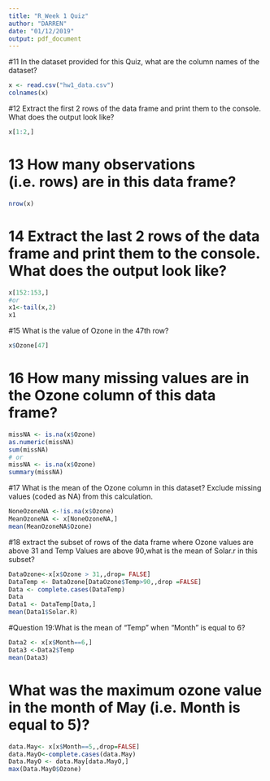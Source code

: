 ```yaml
---
title: "R_Week 1 Quiz"
author: "DARREN"
date: "01/12/2019"
output: pdf_document
---
```


#11 In the dataset provided for this Quiz, what are the column names of the dataset?
```r
x <- read.csv("hw1_data.csv")
colnames(x)
```

#12 Extract the first 2 rows of the data frame and print them to the console. What does the output look like?

```r
x[1:2,]
```


# 13 How many observations (i.e. rows) are in this data frame?\
```r
nrow(x)
```


# 14 Extract the last 2 rows of the data frame and print them to the console. What does the output look like?
```r
x[152:153,]
#or
x1<-tail(x,2)
x1
```
    
#15 What is the value of Ozone in the 47th row?
```r
x$Ozone[47]
```

# 16 How many missing values are in the Ozone column of this data frame?
```r
missNA <- is.na(x$Ozone)
as.numeric(missNA)
sum(missNA)
# or
missNA <- is.na(x$Ozone)
summary(missNA)

```


#17 What is the mean of the Ozone column in this dataset? Exclude missing values (coded as NA) from this calculation.
```r
NoneOzoneNA <-!is.na(x$Ozone)
MeanOzoneNA <- x[NoneOzoneNA,]
mean(MeanOzoneNA$Ozone)
```


#18 extract the subset of rows of the data frame where Ozone values are above 31 and Temp Values are above 90,what is the mean of Solar.r in this subset?

```r
DataOzone<-x[x$Ozone > 31,,drop= FALSE]
DataTemp <- DataOzone[DataOzone$Temp>90,,drop =FALSE]
Data <- complete.cases(DataTemp)
Data
Data1 <- DataTemp[Data,]
mean(Data1$Solar.R)
```

 
#Question 19:What is the mean of "Temp" when "Month" is equal to 6?
```r
Data2 <- x[x$Month==6,]
Data3 <-Data2$Temp
mean(Data3)
```

# What was the maximum ozone value in the month of May (i.e. Month is equal to 5)?
```r
data.May<- x[x$Month==5,,drop=FALSE]
data.MayO<-complete.cases(data.May)
Data.MayO <- data.May[data.MayO,]
max(Data.MayO$Ozone)
```